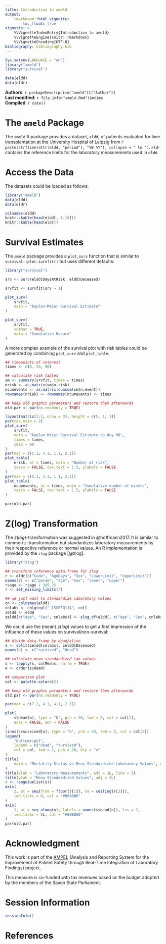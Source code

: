 ```yaml
---
title: Introduction to ameld
output:
    rmarkdown::html_vignette:
        toc_float: true
vignette: >
    %\VignetteIndexEntry{Introduction to ameld}
    %\VignetteEngine{knitr::rmarkdown}
    %\VignetteEncoding{UTF-8}
bibliography: bibliography.bib
---
```


```r
Sys.setenv(LANGUAGE = "en")
library("ameld")
library("survival")

data(eldd)
data(eldr)
```

**Authors**: `r packageDescription("ameld")[["Author"]] `<br />
**Last modified:** `r file.info("ameld.Rmd")$mtime`<br />
**Compiled**: `r date()`

# The `ameld` Package

The `ameld` R package provides a dataset, `eldd`,
of patients evaluated for liver transplantation at the
University Hospital of Leipzig from
`r paste(strftime(attr(eldd, "period"), "%B %Y"), collapse = " to ")`.
`eldr` contains the reference limits for the laboratory measurements used in
`eldd`.

# Access the Data

The datasets could be loaded as follows:

```r
library("ameld")
data(eldd)
data(eldr)

colnames(eldd)
knitr::kable(head(eldd[, 1:10]))
knitr::kable(head(eldr))
```

# Survival Estimates

The `ameld` package provides a `plot_surv` function that is similar to
`survival::plot.survfit()` but uses different defaults:

```r
library("survival")

srv <- Surv(eldd$DaysAtRisk, eldd$Deceased)

srvfit <- survfit(srv ~ 1)

plot_surv(
    srvfit,
    main = "Kaplan-Meier Survival Estimate"
)

plot_surv(
    srvfit,
    cumhaz = TRUE,
    main = "Cumulative Hazard"
)

```

A more complex example of the survival plot with risk tables
could be generated by combining `plot_surv` and `plot_table`:

```r
## timepoints of interest
times <- c(0, 30, 90)

## calculate risk tables
sm <- summary(srvfit, times = times)
nrisk <- as.matrix(sm$n.risk)
ncumevents <- as.matrix(cumsum(sm$n.event))
rownames(nrisk) <- rownames(ncumevents) <- times

## keep old graphic parameters and restore them afterwards
old.par <- par(no.readonly = TRUE)

layout(matrix(1:3, nrow = 3), height = c(5, 1, 1))
par(cex.main = 2)
plot_surv(
    srvfit,
    main = "Kaplan-Meier Survival Estimate to day 90",
    times = times,
    xmax = 90
)
par(mar = c(5.1, 4.1, 1.1, 2.1))
plot_table(
    nrisk, at = times, main = "Number at risk",
    xaxis = FALSE, cex.text = 1.5, ylabels = FALSE
)
par(mar = c(5.1, 4.1, 1.1, 2.1))
plot_table(
    ncumevents, at = times, main = "Cumulative number of events",
    xaxis = FALSE, cex.text = 1.5, ylabels = FALSE
)

par(old.par)
```

# Z(log) Transformation

The $z(log)$-transformation was suggested in @hoffmann2017. It is similar to
common $z$-transformation but standardizes laboratory measurements by their
respective reference or normal values. An R implementation is provided by the
`zlog` package [@zlog].

```r
library("zlog")

## transform reference data.frame for zlog
r <- eldr[c("Code", "AgeDays", "Sex", "LowerLimit", "UpperLimit")]
names(r) <- c("param", "age", "sex", "lower", "upper")
r$age <- r$age / 365.25
r <- set_missing_limits(r)

## we just want to standardize laboratory values
cn <- colnames(eldd)
cnlabs <- cn[grepl("_[SCEFQ1]$", cn)]
zeldd <- eldd
zeldd[c("Age", "Sex", cnlabs)] <- zlog_df(eldd[, c("Age", "Sex", cnlabs)], r)
```

We could use the (mean) $z(log)$ values to get a first impression of the
influence of these values on survival/non-survival:

```r
## divide data.frame by dead/alive
s <- split(zeldd[cnlabs], zeldd$Deceased)
names(s) <- c("survived", "dead")

## calculate mean standardized lab values
s <- lapply(s, colMeans, na.rm = TRUE)
o <- order(s$dead)

## comparison plot
col <- palette.colors(2)

## keep old graphic parameters and restore them afterwards
old.par <- par(no.readonly = TRUE)

par(mar = c(7.1, 4.1, 4.1, 2.1))

plot(
    s$dead[o], type = "b", pch = 20, lwd = 2, col = col[1],
    axes = FALSE, ann = FALSE
)
lines(s$survived[o], type = "b", pch = 20, lwd = 2, col = col[2])
legend(
    "bottomright",
    legend = c("dead", "survived"),
    col = col, lwd = 2, pch = 20, bty = "n"
)
title(
    main = "Mortality Status vs Mean Standardized Laboratory Values", adj = 0
)
title(xlab = "Laboratory Measurements", adj = 1L, line = 5)
title(ylab = "Mean Standardized Values", adj = 1L)
r <- range(unlist(s))
axis(
    2, at = seq(from = floor(r[1]), to = ceiling(r[2])),
    lwd.ticks = 0, col = "#808080"
)
axis(
    1, at = seq_along(o), labels = names(s$dead[o]), las = 2,
    lwd.ticks = 0L, col = "#808080"
)
par(old.par)
```

# Acknowledgment

This work is part of the [AMPEL](https://ampel.care/en/)
(Analysis and Reporting System for the Improvement of Patient Safety through
Real-Time Integration of Laboratory Findings) project.

This measure is co-funded with tax revenues based on the budget adopted by
the members of the Saxon State Parliament.

# Session Information

```r
sessionInfo()
```

# References

